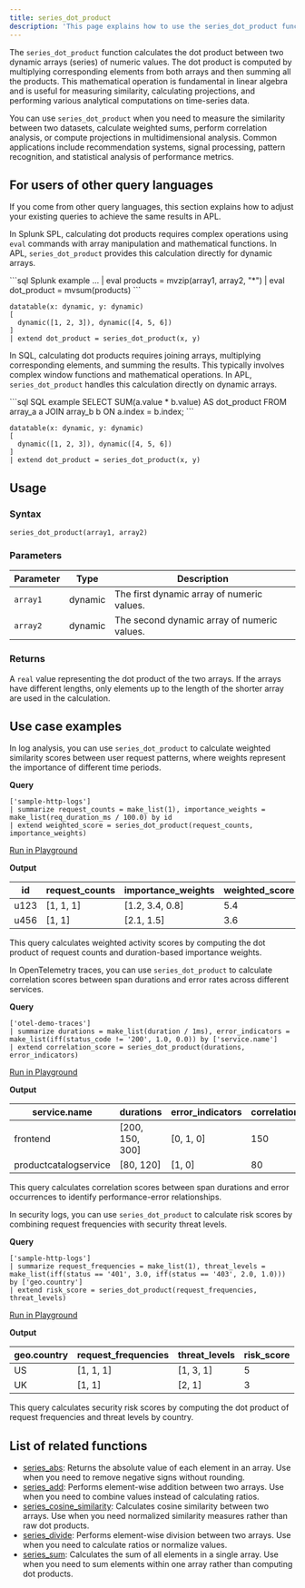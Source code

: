 ```yaml
---
title: series_dot_product
description: 'This page explains how to use the series_dot_product function in APL.'
---
```


The `series_dot_product` function calculates the dot product between two dynamic arrays (series) of numeric values. The dot product is computed by multiplying corresponding elements from both arrays and then summing all the products. This mathematical operation is fundamental in linear algebra and is useful for measuring similarity, calculating projections, and performing various analytical computations on time-series data.

You can use `series_dot_product` when you need to measure the similarity between two datasets, calculate weighted sums, perform correlation analysis, or compute projections in multidimensional analysis. Common applications include recommendation systems, signal processing, pattern recognition, and statistical analysis of performance metrics.

## For users of other query languages

If you come from other query languages, this section explains how to adjust your existing queries to achieve the same results in APL.

<AccordionGroup>
<Accordion title="Splunk SPL users">

In Splunk SPL, calculating dot products requires complex operations using `eval` commands with array manipulation and mathematical functions. In APL, `series_dot_product` provides this calculation directly for dynamic arrays.

<CodeGroup>
```sql Splunk example
... | eval products = mvzip(array1, array2, "*") | eval dot_product = mvsum(products)
```

```kusto APL equivalent
datatable(x: dynamic, y: dynamic)
[
  dynamic([1, 2, 3]), dynamic([4, 5, 6])
]
| extend dot_product = series_dot_product(x, y)
```
</CodeGroup>

</Accordion>
<Accordion title="ANSI SQL users">

In SQL, calculating dot products requires joining arrays, multiplying corresponding elements, and summing the results. This typically involves complex window functions and mathematical operations. In APL, `series_dot_product` handles this calculation directly on dynamic arrays.

<CodeGroup>
```sql SQL example
SELECT SUM(a.value * b.value) AS dot_product
FROM array_a a
JOIN array_b b ON a.index = b.index;
```

```kusto APL equivalent
datatable(x: dynamic, y: dynamic)
[
  dynamic([1, 2, 3]), dynamic([4, 5, 6])
]
| extend dot_product = series_dot_product(x, y)
```
</CodeGroup>

</Accordion>
</AccordionGroup>

## Usage

### Syntax

```kusto
series_dot_product(array1, array2)
```

### Parameters

| Parameter | Type    | Description                                    |
| --------- | ------- | ---------------------------------------------- |
| `array1`  | dynamic | The first dynamic array of numeric values.    |
| `array2`  | dynamic | The second dynamic array of numeric values.   |

### Returns

A `real` value representing the dot product of the two arrays. If the arrays have different lengths, only elements up to the length of the shorter array are used in the calculation.

## Use case examples

<Tabs>
<Tab title="Log analysis">

In log analysis, you can use `series_dot_product` to calculate weighted similarity scores between user request patterns, where weights represent the importance of different time periods.

**Query**

```kusto
['sample-http-logs']
| summarize request_counts = make_list(1), importance_weights = make_list(req_duration_ms / 100.0) by id
| extend weighted_score = series_dot_product(request_counts, importance_weights)
```

[Run in Playground](https://play.axiom.co/axiom-play-qf1k/query?initForm=%7B%22apl%22%3A%22%5B'sample-http-logs'%5D%20%7C%20summarize%20request_counts%20%3D%20make_list(1)%2C%20importance_weights%20%3D%20make_list(req_duration_ms%20%2F%20100.0)%20by%20id%20%7C%20extend%20weighted_score%20%3D%20series_dot_product(request_counts%2C%20importance_weights)%22%7D)

**Output**

| id   | request_counts | importance_weights | weighted_score |
| ---- | -------------- | ------------------ | -------------- |
| u123 | [1, 1, 1]     | [1.2, 3.4, 0.8]   | 5.4            |
| u456 | [1, 1]        | [2.1, 1.5]        | 3.6            |

This query calculates weighted activity scores by computing the dot product of request counts and duration-based importance weights.

</Tab>
<Tab title="OpenTelemetry traces">

In OpenTelemetry traces, you can use `series_dot_product` to calculate correlation scores between span durations and error rates across different services.

**Query**

```kusto
['otel-demo-traces']
| summarize durations = make_list(duration / 1ms), error_indicators = make_list(iff(status_code != '200', 1.0, 0.0)) by ['service.name']
| extend correlation_score = series_dot_product(durations, error_indicators)
```

[Run in Playground](https://play.axiom.co/axiom-play-qf1k/query?initForm=%7B%22apl%22%3A%22%5B'otel-demo-traces'%5D%20%7C%20summarize%20durations%20%3D%20make_list(duration%20%2F%201ms)%2C%20error_indicators%20%3D%20make_list(iff(status_code%20!%3D%20'200'%2C%201.0%2C%200.0))%20by%20%5B'service.name'%5D%20%7C%20extend%20correlation_score%20%3D%20series_dot_product(durations%2C%20error_indicators)%22%7D)

**Output**

| service.name          | durations     | error_indicators | correlation_score |
| --------------------- | ------------- | ---------------- | ----------------- |
| frontend              | [200, 150, 300] | [0, 1, 0]      | 150               |
| productcatalogservice | [80, 120]     | [1, 0]          | 80                |

This query calculates correlation scores between span durations and error occurrences to identify performance-error relationships.

</Tab>
<Tab title="Security logs">

In security logs, you can use `series_dot_product` to calculate risk scores by combining request frequencies with security threat levels.

**Query**

```kusto
['sample-http-logs']
| summarize request_frequencies = make_list(1), threat_levels = make_list(iff(status == '401', 3.0, iff(status == '403', 2.0, 1.0))) by ['geo.country']
| extend risk_score = series_dot_product(request_frequencies, threat_levels)
```

[Run in Playground](https://play.axiom.co/axiom-play-qf1k/query?initForm=%7B%22apl%22%3A%22%5B'sample-http-logs'%5D%20%7C%20summarize%20request_frequencies%20%3D%20make_list(1)%2C%20threat_levels%20%3D%20make_list(iff(status%20%3D%3D%20'401'%2C%203.0%2C%20iff(status%20%3D%3D%20'403'%2C%202.0%2C%201.0)))%20by%20%5B'geo.country'%5D%20%7C%20extend%20risk_score%20%3D%20series_dot_product(request_frequencies%2C%20threat_levels)%22%7D)

**Output**

| geo.country | request_frequencies | threat_levels | risk_score |
| ----------- | ------------------- | ------------- | ---------- |
| US          | [1, 1, 1]          | [1, 3, 1]     | 5          |
| UK          | [1, 1]             | [2, 1]        | 3          |

This query calculates security risk scores by computing the dot product of request frequencies and threat levels by country.

</Tab>
</Tabs>

## List of related functions

- [series_abs](/apl/scalar-functions/time-series/series-abs): Returns the absolute value of each element in an array. Use when you need to remove negative signs without rounding.
- [series_add](/apl/scalar-functions/time-series/series-add): Performs element-wise addition between two arrays. Use when you need to combine values instead of calculating ratios.
- [series_cosine_similarity](/apl/scalar-functions/time-series/series-cosine-similarity): Calculates cosine similarity between two arrays. Use when you need normalized similarity measures rather than raw dot products.
- [series_divide](/apl/scalar-functions/time-series/series-divide): Performs element-wise division between two arrays. Use when you need to calculate ratios or normalize values.
- [series_sum](/apl/scalar-functions/time-series/series-sum): Calculates the sum of all elements in a single array. Use when you need to sum elements within one array rather than computing dot products.
